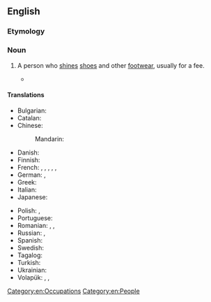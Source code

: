 ==English==

===Etymology===
{{compound|en|shoe|shiner}}

===Noun===
{{en-noun}}

# A person who [[shine]]s [[shoe]]s and other [[footwear]], usually for a fee.
#: {{syn|en|bootblack|shoeblack|shoeshine boy}}
#* {{quote-book|en|title=Amácio Mazzaropi in the Film and Culture of Brazil|author=E. Bueno|year=2012|passage=Finally, with the help of a group of '''shoeshiners''', everything is clarified, the police arrest the criminals; Arlindo is set free.}}

====Translations====
{{trans-top|person who shines shoes}}
* Bulgarian: {{t|bg|ваксаджия|sc=Cyrl}}
* Catalan: {{t|ca|enllustrador de sabates|m}}
* Chinese:
*: Mandarin: {{t|cmn|擦鞋工|tr=cāxiégōng|sc=Hani}}
* Danish: {{t+|da|skopudser|c}}
* Finnish: {{t+|fi|kengänkiillottaja}}
* French: {{t|fr|cireur de chaussures|m}}, {{t|fr|cireuse de chaussures|f}}, {{t|fr|cireur de bottes|m}}, {{t|fr|cireuse de bottes|f}}, {{t+|fr|cireur|m}}, {{t+|fr|cireuse|f}}
* German: {{t+|de|Schuhputzer|m}}, {{t+|de|Schuhputzerin|f}}
* Greek: {{t+|el|λούστρος|m}}
* Italian: {{t+|it|lustrascarpe|m}}
* Japanese: {{t|ja|靴磨き|tr=くつみがき, kutsumigaki|sc=Jpan}}
{{trans-mid}}
* Polish: {{t+|pl|pucybut|m}}, {{t+|pl|czyścibut|m}}
* Portuguese: {{t+|pt|engraxate|m|f}}
* Romanian: {{t+|ro|lustragiu|m}}, {{t+|ro|văcsuitor|m}}, {{t|ro|văcsuitoare|f}}
* Russian: {{t|ru|чи́стильщик сапо́г|m}}, {{t|ru|чи́стильщик о́буви|m}}
* Spanish: {{t|es|lustrabotas}}
* Swedish: {{t+|sv|skoputsare|c}}
* Tagalog: {{t|tl|limpyabota}}
* Turkish: {{t+|tr|lostracı}}
* Ukrainian: {{t|uk|чисти́льник взуття}}
* Volapük: {{qualifier|♂♀}} {{t|vo|jukilekluinan}}, {{qualifier|♂}} {{t|vo|jukihilekluinan}}, {{qualifier|♀}} {{t|vo|jukijilekluinan}}
{{trans-bottom}}

[[Category:en:Occupations]]
[[Category:en:People]]